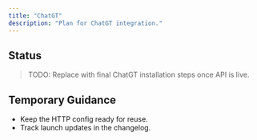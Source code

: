 ```yaml
---
title: "ChatGT"
description: "Plan for ChatGT integration."
---
```


## Status

> TODO: Replace with final ChatGT installation steps once API is live.

## Temporary Guidance

- Keep the HTTP config ready for reuse.
- Track launch updates in the changelog.
